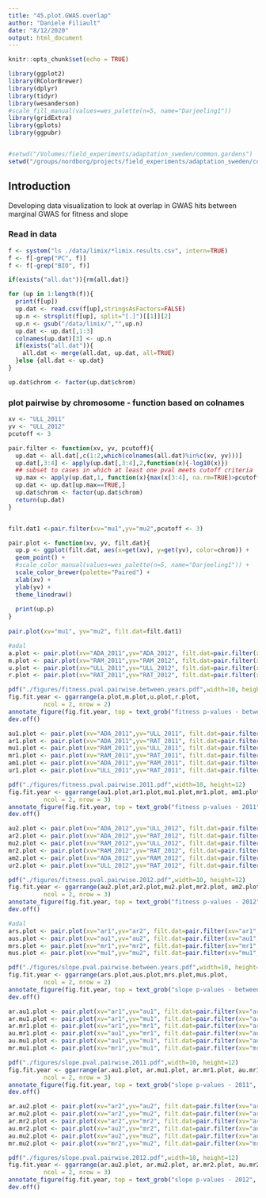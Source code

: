 ```yaml
---
title: "45.plot.GWAS.overlap"
author: "Daniele Filiault"
date: "8/12/2020"
output: html_document
---
```


```r
knitr::opts_chunk$set(echo = TRUE)

library(ggplot2)
library(RColorBrewer)
library(dplyr)
library(tidyr)
library(wesanderson)
#scale_fill_manual(values=wes_palette(n=5, name="Darjeeling1")) 
library(gridExtra)
library(gplots)
library(ggpubr)


#setwd("/Volumes/field_experiments/adaptation_sweden/common.gardens")
setwd("/groups/nordborg/projects/field_experiments/adaptation_sweden/common.gardens/")
```

## Introduction

Developing data visualization to look at overlap in GWAS hits between marginal GWAS for fitness and slope

### Read in data
```r
f <- system("ls ./data/limix/*limix.results.csv", intern=TRUE)
f <- f[-grep("PC", f)]
f <- f[-grep("BIO", f)]

if(exists("all.dat")){rm(all.dat)}

for (up in 1:length(f)){
  print(f[up])
  up.dat <- read.csv(f[up],stringsAsFactors=FALSE)
  up.n <- strsplit(f[up], split="[.]")[[1]][2]
  up.n <- gsub("/data/limix/","",up.n)
  up.dat <- up.dat[,1:3]
  colnames(up.dat)[3] <- up.n
  if(exists("all.dat")){
    all.dat <- merge(all.dat, up.dat, all=TRUE)
  }else {all.dat <- up.dat}
}

up.dat$chrom <- factor(up.dat$chrom)
```

### plot pairwise by chromosome - function based on colnames

```r
xv <- "ULL_2011"
yv <- "ULL_2012"
pcutoff <- 3

pair.filter <- function(xv, yv, pcutoff){
  up.dat <- all.dat[,c(1:2,which(colnames(all.dat)%in%c(xv, yv)))]
  up.dat[,3:4] <- apply(up.dat[,3:4],2,function(x){-log10(x)})
  ## subset to cases in which at least one pval meets cutoff criteria
  up.max <- apply(up.dat,1, function(x){max(x[3:4], na.rm=TRUE)>pcutoff})
  up.dat <- up.dat[up.max==TRUE,]
  up.dat$chrom <- factor(up.dat$chrom)
  return(up.dat)
}


filt.dat1 <-pair.filter(xv="mu1",yv="mu2",pcutoff <- 3)
```


```r
pair.plot <- function(xv, yv, filt.dat){
  up.p <- ggplot(filt.dat, aes(x=get(xv), y=get(yv), color=chrom)) +
  geom_point() +
  #scale_color_manual(values=wes_palette(n=5, name="Darjeeling1")) +
  scale_color_brewer(palette="Paired") +
  xlab(xv) +
  ylab(yv) +
  theme_linedraw()
  
  print(up.p)
}
  
pair.plot(xv="mu1", yv="mu2", filt.dat=filt.dat1)
```

```r
#adal
a.plot <- pair.plot(xv="ADA_2011",yv="ADA_2012", filt.dat=pair.filter(xv="ADA_2011",yv="ADA_2012",pcutoff <- 3))
m.plot <- pair.plot(xv="RAM_2011",yv="RAM_2012", filt.dat=pair.filter(xv="RAM_2011",yv="RAM_2012",pcutoff <- 3))
u.plot <- pair.plot(xv="ULL_2011",yv="ULL_2012", filt.dat=pair.filter(xv="ULL_2011",yv="ULL_2012",pcutoff <- 3))
r.plot <- pair.plot(xv="RAT_2011",yv="RAT_2012", filt.dat=pair.filter(xv="RAT_2011",yv="RAT_2012",pcutoff <- 3))

pdf("./figures/fitness.pval.pairwise.between.years.pdf",width=10, height=8)
fig.fit.year <- ggarrange(a.plot,m.plot,u.plot,r.plot,
          ncol = 2, nrow = 2)
annotate_figure(fig.fit.year, top = text_grob("fitness p-values - between years", face = "bold", size = 20))
dev.off()
```


```r
au1.plot <- pair.plot(xv="ADA_2011",yv="ULL_2011", filt.dat=pair.filter(xv="ADA_2011",yv="ULL_2011",pcutoff <- 3))
ar1.plot <- pair.plot(xv="ADA_2011",yv="RAT_2011", filt.dat=pair.filter(xv="ADA_2011",yv="RAT_2011",pcutoff <- 3))
mu1.plot <- pair.plot(xv="RAM_2011",yv="ULL_2011", filt.dat=pair.filter(xv="RAM_2011",yv="ULL_2011",pcutoff <- 3))
mr1.plot <- pair.plot(xv="RAM_2011",yv="RAT_2011", filt.dat=pair.filter(xv="RAM_2011",yv="RAT_2011",pcutoff <- 3))
am1.plot <- pair.plot(xv="ADA_2011",yv="RAM_2011", filt.dat=pair.filter(xv="ADA_2011",yv="RAM_2011",pcutoff <- 3))
ur1.plot <- pair.plot(xv="ULL_2011",yv="RAT_2011", filt.dat=pair.filter(xv="ULL_2011",yv="RAT_2011",pcutoff <- 3))

pdf("./figures/fitness.pval.pairwise.2011.pdf",width=10, height=12)
fig.fit.year <- ggarrange(au1.plot,ar1.plot,mu1.plot,mr1.plot, am1.plot,ur1.plot,
          ncol = 2, nrow = 3)
annotate_figure(fig.fit.year, top = text_grob("fitness p-values - 2011", face = "bold", size = 20))
dev.off()
```

```r
au2.plot <- pair.plot(xv="ADA_2012",yv="ULL_2012", filt.dat=pair.filter(xv="ADA_2012",yv="ULL_2012",pcutoff <- 3))
ar2.plot <- pair.plot(xv="ADA_2012",yv="RAT_2012", filt.dat=pair.filter(xv="ADA_2012",yv="RAT_2012",pcutoff <- 3))
mu2.plot <- pair.plot(xv="RAM_2012",yv="ULL_2012", filt.dat=pair.filter(xv="RAM_2012",yv="ULL_2012",pcutoff <- 3))
mr2.plot <- pair.plot(xv="RAM_2012",yv="RAT_2012", filt.dat=pair.filter(xv="RAM_2012",yv="RAT_2012",pcutoff <- 3))
am2.plot <- pair.plot(xv="ADA_2012",yv="RAM_2012", filt.dat=pair.filter(xv="ADA_2012",yv="RAM_2012",pcutoff <- 3))
ur2.plot <- pair.plot(xv="ULL_2012",yv="RAT_2012", filt.dat=pair.filter(xv="ULL_2012",yv="RAT_2012",pcutoff <- 3))

pdf("./figures/fitness.pval.pairwise.2012.pdf",width=10, height=12)
fig.fit.year <- ggarrange(au2.plot,ar2.plot,mu2.plot,mr2.plot, am2.plot, ur2.plot,
          ncol = 2, nrow = 3)
annotate_figure(fig.fit.year, top = text_grob("fitness p-values - 2012", face = "bold", size = 20))
dev.off()
```

```r
#adal
ars.plot <- pair.plot(xv="ar1",yv="ar2", filt.dat=pair.filter(xv="ar1",yv="ar2",pcutoff <- 3))
aus.plot <- pair.plot(xv="au1",yv="au2", filt.dat=pair.filter(xv="au1",yv="au2",pcutoff <- 3))
mrs.plot <- pair.plot(xv="mr1",yv="mr2", filt.dat=pair.filter(xv="mr1",yv="mr2",pcutoff <- 3))
mus.plot <- pair.plot(xv="mu1",yv="mu2", filt.dat=pair.filter(xv="mu1",yv="mu2",pcutoff <- 3))

pdf("./figures/slope.pval.pairwise.between.years.pdf",width=10, height=8)
fig.fit.year <- ggarrange(ars.plot,aus.plot,mrs.plot,mus.plot,
          ncol = 2, nrow = 2)
annotate_figure(fig.fit.year, top = text_grob("slope p-values - between years", face = "bold", size = 20))
dev.off()

```
```r
ar.au1.plot <- pair.plot(xv="ar1",yv="au1", filt.dat=pair.filter(xv="ar1",yv="au1",pcutoff <- 3))
ar.mu1.plot <- pair.plot(xv="ar1",yv="mu1", filt.dat=pair.filter(xv="ar1",yv="mu1",pcutoff <- 3))
ar.mr1.plot <- pair.plot(xv="ar1",yv="mr1", filt.dat=pair.filter(xv="ar1",yv="mr1",pcutoff <- 3))
au.mr1.plot <- pair.plot(xv="au1",yv="mr1", filt.dat=pair.filter(xv="au1",yv="mr1",pcutoff <- 3))
au.mu1.plot <- pair.plot(xv="au1",yv="mu1", filt.dat=pair.filter(xv="au1",yv="mu1",pcutoff <- 3))
mr.mu1.plot <- pair.plot(xv="mr1",yv="mu1", filt.dat=pair.filter(xv="mr1",yv="mu1",pcutoff <- 3))

pdf("./figures/slope.pval.pairwise.2011.pdf",width=10, height=12)
fig.fit.year <- ggarrange(ar.au1.plot, ar.mu1.plot, ar.mr1.plot, au.mr1.plot, au.mu1.plot, mr.mu1.plot,
          ncol = 2, nrow = 3)
annotate_figure(fig.fit.year, top = text_grob("slope p-values - 2011", face = "bold", size = 20))
dev.off()
```

```r
ar.au2.plot <- pair.plot(xv="ar2",yv="au2", filt.dat=pair.filter(xv="ar2",yv="au2",pcutoff <- 3))
ar.mu2.plot <- pair.plot(xv="ar2",yv="mu2", filt.dat=pair.filter(xv="ar2",yv="mu2",pcutoff <- 3))
ar.mr2.plot <- pair.plot(xv="ar2",yv="mr2", filt.dat=pair.filter(xv="ar2",yv="mr2",pcutoff <- 3))
au.mr2.plot <- pair.plot(xv="au2",yv="mr2", filt.dat=pair.filter(xv="au2",yv="mr2",pcutoff <- 3))
au.mu2.plot <- pair.plot(xv="au2",yv="mu2", filt.dat=pair.filter(xv="au2",yv="mu2",pcutoff <- 3))
mr.mu2.plot <- pair.plot(xv="mr2",yv="mu2", filt.dat=pair.filter(xv="mr2",yv="mu2",pcutoff <- 3))

pdf("./figures/slope.pval.pairwise.2012.pdf",width=10, height=12)
fig.fit.year <- ggarrange(ar.au2.plot, ar.mu2.plot, ar.mr2.plot, au.mr2.plot, au.mu2.plot, mr.mu2.plot,
          ncol = 2, nrow = 3)
annotate_figure(fig.fit.year, top = text_grob("slope p-values - 2012", face = "bold", size = 20))
dev.off()
```